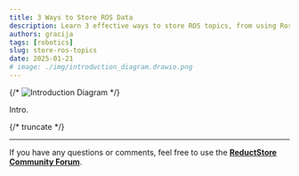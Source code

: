 ```yaml
---
title: 3 Ways to Store ROS Data
description: Learn 3 effective ways to store ROS topics, from using Rosbag to advanced time-series storage with ReductStore. Discover scalable solutions, filtering options, and best practices for efficiently managing robotics data.
authors: gracija
tags: [robotics]
slug: store-ros-topics
date: 2025-01-21
# image: ./img/introduction_diagram.drawio.png
---
```


{/* ![Introduction Diagram](./img/introduction_diagram.drawio.png) */}

Intro.

{/* truncate */}

---

If you have any questions or comments, feel free to use the [**ReductStore Community Forum**](https://community.reduct.store).
